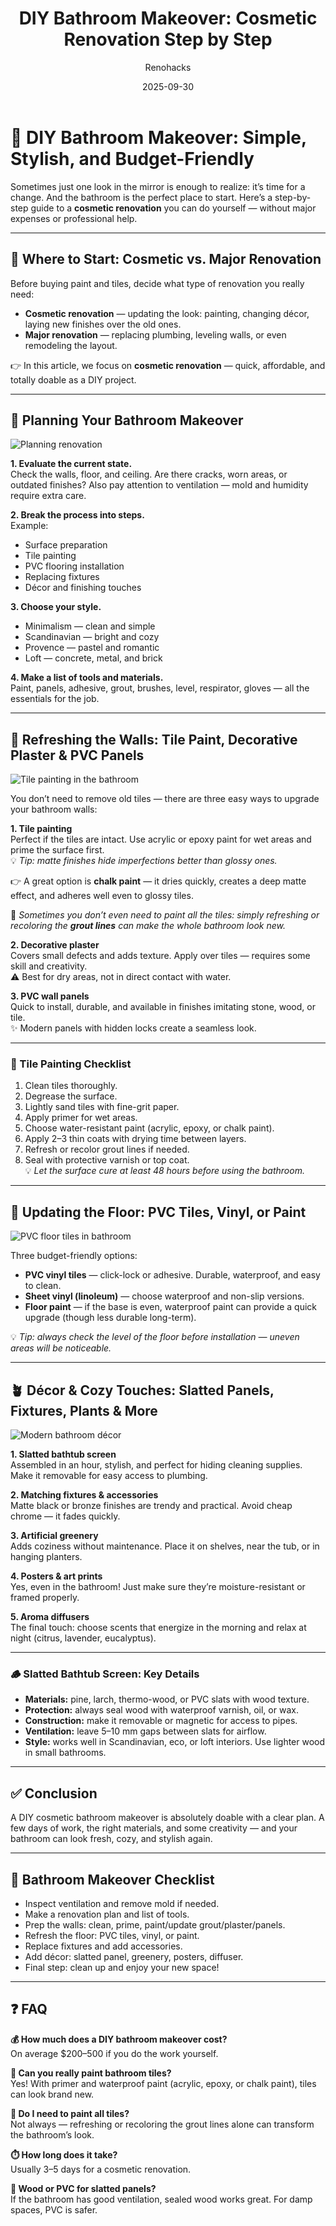 ﻿---
title: "DIY Bathroom Makeover: Cosmetic Renovation Step by Step"
description: "How to quickly and affordably refresh your bathroom: chalk paint for tiles, PVC wall panels, new flooring, and stylish décor. A complete DIY guide."
date: 2025-09-30
tags: ["bathroom", "DIY renovation", "cosmetic makeover", "interior", "budget-friendly"]
cover: "/images/remont-vannoy/cover.png"
author: "Renohacks"
translationOf: "remont-vannoy"
draft: false
keywords:
  - "DIY bathroom renovation"
  - "bathroom makeover ideas"
  - "budget bathroom update"
  - "cosmetic bathroom renovation"
  - "how to paint bathroom tiles"
  - "PVC wall panels bathroom"
  - "bathroom flooring ideas"
  - "small bathroom renovation"
  - "chalk paint tiles"
  - "modern bathroom design"
  - "DIY bathroom decor"
  - "affordable bathroom refresh"

---

# 🛁 DIY Bathroom Makeover: Simple, Stylish, and Budget-Friendly

Sometimes just one look in the mirror is enough to realize: it’s time for a change. And the bathroom is the perfect place to start. Here’s a step-by-step guide to a **cosmetic renovation** you can do yourself — without major expenses or professional help.

---

## 📌 Where to Start: Cosmetic vs. Major Renovation

Before buying paint and tiles, decide what type of renovation you really need:

- **Cosmetic renovation** — updating the look: painting, changing décor, laying new finishes over the old ones.
- **Major renovation** — replacing plumbing, leveling walls, or even remodeling the layout.

👉 In this article, we focus on **cosmetic renovation** — quick, affordable, and totally doable as a DIY project.

---

## 🧠 Planning Your Bathroom Makeover

![Planning renovation](/images/remont-vannoy/planirovaniye.png "Planning is the key to success")

**1. Evaluate the current state.**  
Check the walls, floor, and ceiling. Are there cracks, worn areas, or outdated finishes? Also pay attention to ventilation — mold and humidity require extra care.

**2. Break the process into steps.**  
Example:
- Surface preparation
- Tile painting
- PVC flooring installation
- Replacing fixtures
- Décor and finishing touches

**3. Choose your style.**
- Minimalism — clean and simple
- Scandinavian — bright and cozy
- Provence — pastel and romantic
- Loft — concrete, metal, and brick

**4. Make a list of tools and materials.**  
Paint, panels, adhesive, grout, brushes, level, respirator, gloves — all the essentials for the job.

---

## 🎨 Refreshing the Walls: Tile Paint, Decorative Plaster & PVC Panels

![Tile painting in the bathroom](/images/remont-vannoy/remont-vannaya-steny.png "Tile painting — a budget-friendly way to refresh walls")

You don’t need to remove old tiles — there are three easy ways to upgrade your bathroom walls:

**1. Tile painting**  
Perfect if the tiles are intact. Use acrylic or epoxy paint for wet areas and prime the surface first.  
💡 *Tip: matte finishes hide imperfections better than glossy ones.*

👉 A great option is **chalk paint** — it dries quickly, creates a deep matte effect, and adheres well even to glossy tiles.

🔄 *Sometimes you don’t even need to paint all the tiles: simply refreshing or recoloring the **grout lines** can make the whole bathroom look new.*

**2. Decorative plaster**  
Covers small defects and adds texture. Apply over tiles — requires some skill and creativity.  
⚠️ Best for dry areas, not in direct contact with water.

**3. PVC wall panels**  
Quick to install, durable, and available in finishes imitating stone, wood, or tile.  
✨ Modern panels with hidden locks create a seamless look.

---

### 📝 Tile Painting Checklist

1. Clean tiles thoroughly.
2. Degrease the surface.
3. Lightly sand tiles with fine-grit paper.
4. Apply primer for wet areas.
5. Choose water-resistant paint (acrylic, epoxy, or chalk paint).
6. Apply 2–3 thin coats with drying time between layers.
7. Refresh or recolor grout lines if needed.
8. Seal with protective varnish or top coat.  
💡 *Let the surface cure at least 48 hours before using the bathroom.*

---

## 🧱 Updating the Floor: PVC Tiles, Vinyl, or Paint

![PVC floor tiles in bathroom](/images/remont-vannoy/remont-vannaya-pol.png "Modern waterproof bathroom flooring")

Three budget-friendly options:

- **PVC vinyl tiles** — click-lock or adhesive. Durable, waterproof, and easy to clean.
- **Sheet vinyl (linoleum)** — choose waterproof and non-slip versions.
- **Floor paint** — if the base is even, waterproof paint can provide a quick upgrade (though less durable long-term).

💡 *Tip: always check the level of the floor before installation — uneven areas will be noticeable.*

---

## 🪴 Décor & Cozy Touches: Slatted Panels, Fixtures, Plants & More

![Modern bathroom décor](/images/remont-vannoy/remont-vannaya-dekor.png "Accessories, greenery, and art prints for a cozy bathroom")

**1. Slatted bathtub screen**  
Assembled in an hour, stylish, and perfect for hiding cleaning supplies. Make it removable for easy access to plumbing.

**2. Matching fixtures & accessories**  
Matte black or bronze finishes are trendy and practical. Avoid cheap chrome — it fades quickly.

**3. Artificial greenery**  
Adds coziness without maintenance. Place it on shelves, near the tub, or in hanging planters.

**4. Posters & art prints**  
Yes, even in the bathroom! Just make sure they’re moisture-resistant or framed properly.

**5. Aroma diffusers**  
The final touch: choose scents that energize in the morning and relax at night (citrus, lavender, eucalyptus).

---

### 🪵 Slatted Bathtub Screen: Key Details

- **Materials:** pine, larch, thermo-wood, or PVC slats with wood texture.
- **Protection:** always seal wood with waterproof varnish, oil, or wax.
- **Construction:** make it removable or magnetic for access to pipes.
- **Ventilation:** leave 5–10 mm gaps between slats for airflow.
- **Style:** works well in Scandinavian, eco, or loft interiors. Use lighter wood in small bathrooms.

---

## ✅ Conclusion

A DIY cosmetic bathroom makeover is absolutely doable with a clear plan. A few days of work, the right materials, and some creativity — and your bathroom can look fresh, cozy, and stylish again.

---

## 🧾 Bathroom Makeover Checklist

- Inspect ventilation and remove mold if needed.
- Make a renovation plan and list of tools.
- Prep the walls: clean, prime, paint/update grout/plaster/panels.
- Refresh the floor: PVC tiles, vinyl, or paint.
- Replace fixtures and add accessories.
- Add décor: slatted panel, greenery, posters, diffuser.
- Final step: clean up and enjoy your new space!

---

## ❓ FAQ

**💰 How much does a DIY bathroom makeover cost?**  
On average $200–500 if you do the work yourself.

**🎨 Can you really paint bathroom tiles?**  
Yes! With primer and waterproof paint (acrylic, epoxy, or chalk paint), tiles can look brand new.

**🧼 Do I need to paint all tiles?**  
Not always — refreshing or recoloring the grout lines alone can transform the bathroom’s look.

**⏱️ How long does it take?**  
Usually 3–5 days for a cosmetic renovation.

**🌱 Wood or PVC for slatted panels?**  
If the bathroom has good ventilation, sealed wood works great. For damp spaces, PVC is safer.
